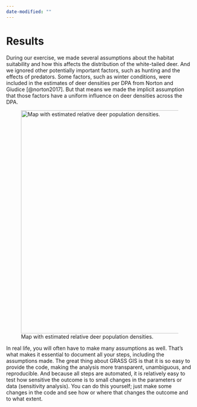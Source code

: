 ```yaml
---
date-modified: ""
---
```


# Results

During our exercise, we made several assumptions about the habitat suitability and how this affects the distribution of the white-tailed deer. And we ignored other potentially important factors, such as hunting and the effects of predators. Some factors, such as winter conditions, were included in the estimates of deer densities per DPA from Norton and Giudice [@norton2017]. But that means we made the implicit assumption that those factors have a uniform influence on deer densities across the DPA. 

![Map with estimated relative deer population densities.](/images/SADf.png){#fig-SADf fig-align="left" width="600px"}

In real life, you will often have to make many assumptions as well. That's what makes it essential to document all your steps, including the assumptions made. The great thing about GRASS GIS is that it is so easy to provide the code, making the analysis more transparent, unambiguous, and reproducible. And because all steps are automated, it is relatively easy to test how sensitive the outcome is to small changes in the parameters or data (sensitivity analysis). You can do this yourself; just make some changes in the code and see how or where that changes the outcome and to what extent.





